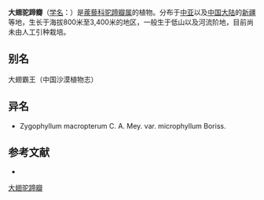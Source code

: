 {{Speciesbox
| name = 大翅驼蹄瓣
| status = 
| status_system = 
| image =
| genus = Zygophyllum
| species = macropterum
| authority = C. A. Mey.
| subdivision_ranks =[[变种|变种]]
| subdivision =
* 大翅驼蹄瓣 ''Z. m.'' var. ''macropterum''
* [[小叶大翅驼蹄瓣|小叶大翅驼蹄瓣]] ''Z. m.'' var. ''microphyllum''
}}

'''大翅驼蹄瓣'''（[[学名|学名]]：{{lang|la|''Zygophyllum macropterum''}}）是[[蒺藜科|蒺藜科]][[驼蹄瓣属|驼蹄瓣属]]的植物。分布于[[中亚|中亚]]以及[[中国大陆|中国大陆]]的[[新疆|新疆]]等地，生长于海拔800米至3,400米的地区，一般生于低山以及河流阶地，目前尚未由人工引种栽培。

== 别名 ==
大翅霸王（中国沙漠植物志）

== 异名 ==
* Zygophyllum macropterum C. A. Mey. var. microphyllum Boriss.

== 参考文献 ==
<div class="references-small">
* {{cite web| url =http://www.bioinfo.cn/db05/KmzwSpecies.php?action=view&id=23050| title =大翅驼蹄瓣（原变种）| work =《中国高等植物数据库全库》| publisher =中国科学院微生物研究所| author =昆明植物研究所| accessdate =2009-02-25| archive-date =2018-06-28| archive-url =https://web.archive.org/web/20180628204035/http://www.bioinfo.cn/db05/KmzwSpecies.php?action=view| dead-url =yes}}
</div>
{{Taxonbar|from=Q10937338}}

[[Category:驼蹄瓣属|大翅驼蹄瓣]]


{{植物小作品}}